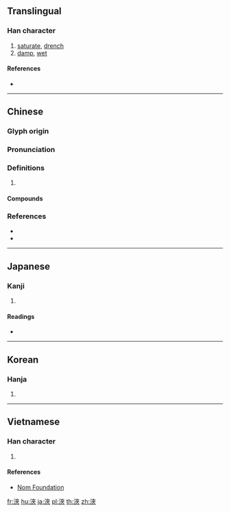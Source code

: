 {{character info/new}}
{{also|浃}}
==Translingual==

===Han character===
{{Han char|rn=85|rad=水|as=07|sn=10|four=34138|canj=EKOO|ids=⿰氵夾}}

# [[saturate]], [[drench]]
# [[damp]], [[wet]]

====References====
* {{Han ref|kx=0625.170|dkj=17506|dj=1027.030|hdz=31620.070|uh=6D79|ud=28025|bh=AF48|bd=44872}}

----

==Chinese==
{{zh-forms|s=浃}}

===Glyph origin===
{{Han etym}}

===Pronunciation===
{{zh-pron
|m=jiā,jiá
|c=gaap3,zip3
|mc=y
|oc=y
|cat=
}}
{{attention|zh|please check}}

===Definitions===
{{zh-hanzi}}

# {{rfdef|zh}}

====Compounds====
{{zh-der|周浹|日浹往來|普浹|汗流浹背|流汗浹背|浹日|浹洽|浹浹|浹渫|浹背|浹辰|浹髓淪肌|浹髓淪膚|淪肌浹髓}}

===References===
* {{R:twedu|B02110}}
* {{R:yue:Hanzi}}

----

==Japanese==

===Kanji===
{{ja-kanji|grade=|rs=水07}}

# {{defn|lang=ja|sort=水07}}

====Readings====
* {{ja-readings|on=[[しょう]] (shō)|kun=[[あまねし]] (amaneshi), [[とおる]] (tooru), [[うるおう]] (uruou)}}

----

==Korean==

===Hanja===
{{ko-hanja|hangeul=협|eumhun=|rv=hyeop|mr=hyŏp|y=hyep}}

# {{defn|lang=ko|sort=水07}}

----

==Vietnamese==

===Han character===
{{vi-readings|rs=水07| hanviet = tiếp}}

# {{defn|lang=vi|sort=水07}}

====References====
*[http://nomfoundation.org/common/nom_details.php?codepoint=6d79 Nom Foundation]

[[fr:浹]]
[[hu:浹]]
[[ja:浹]]
[[pl:浹]]
[[th:浹]]
[[zh:浹]]